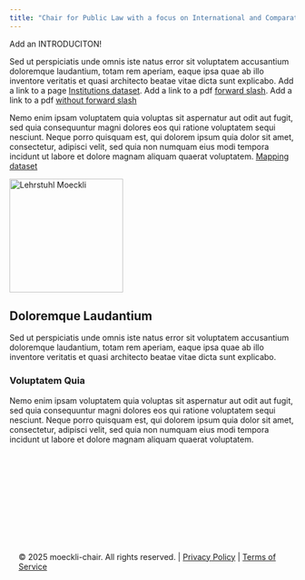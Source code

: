 ```yaml
---
title: "Chair for Public Law with a focus on International and Comparative Law"
---
```


::: {.grid}
::: {.g-col-8}

Add an INTRODUCITON!

Sed ut perspiciatis unde omnis iste natus error sit voluptatem accusantium doloremque laudantium, totam rem aperiam, eaque ipsa quae ab illo inventore veritatis et quasi architecto beatae vitae dicta sunt explicabo. Add a link to a page [Institutions dataset](tab-institutions/index.qmd). Add a link to a pdf [forward slash](/data/supplemental_material.pdf). Add a link to a pdf [without forward slash](data/supplemental_material.pdf)

Nemo enim ipsam voluptatem quia voluptas sit aspernatur aut odit aut fugit, sed quia consequuntur magni dolores eos qui ratione voluptatem sequi nesciunt. Neque porro quisquam est, qui dolorem ipsum quia dolor sit amet, consectetur, adipisci velit, sed quia non numquam eius modi tempora incidunt ut labore et dolore magnam aliquam quaerat voluptatem. [Mapping dataset](tab-mapping/index.qmd)

:::

::: {.g-col-4}
![Lehrstuhl Moeckli](images/hex-logo.svg){width="200px" fig-align="center"}
<!-- ![](images/home3.png){.center width="70%" style="border-radius: 8px;"} -->
:::
:::

## Doloremque Laudantium
Sed ut perspiciatis unde omnis iste natus error sit voluptatem accusantium doloremque laudantium, totam rem aperiam, eaque ipsa quae ab illo inventore veritatis et quasi architecto beatae vitae dicta sunt explicabo. 

### Voluptatem Quia
Nemo enim ipsam voluptatem quia voluptas sit aspernatur aut odit aut fugit, sed quia consequuntur magni dolores eos qui ratione voluptatem sequi nesciunt. Neque porro quisquam est, qui dolorem ipsum quia dolor sit amet, consectetur, adipisci velit, sed quia non numquam eius modi tempora incidunt ut labore et dolore magnam aliquam quaerat voluptatem. 





::: {.footer style="text-align: left; padding: 1rem; margin-top: 10rem;"}
© 2025 moeckli-chair. All rights reserved. | [Privacy Policy](#) | [Terms of Service](#)
:::

